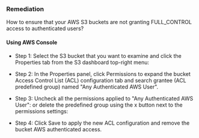 ### Remediation

How to ensure that your AWS S3 buckets are not granting FULL_CONTROL access to authenticated users?

#### Using AWS Console

- Step 1: Select the S3 bucket that you want to examine and click the Properties tab from the S3 dashboard top-right menu:
- Step 2: In the Properties panel, click Permissions to expand the bucket Access Control List (ACL) configuration tab and search grantee (ACL predefined group) named "Any Authenticated AWS User".

- Step 3: Uncheck all the permissions applied to "Any Authenticated AWS User":
  or delete the predefined group using the x button next to the permissions settings:
- Step 4: Click Save to apply the new ACL configuration and remove the bucket AWS authenticated access.
